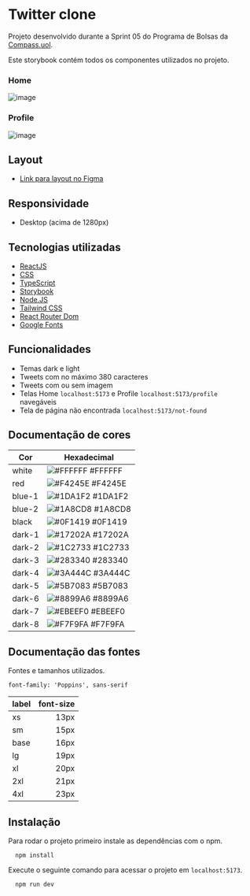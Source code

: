 
<Meta title="Docs/Apresentação" />


# Twitter clone

Projeto desenvolvido durante a Sprint 05 do Programa de Bolsas da [Compass.uol](https://compass.uol/pt/home/).

Este storybook contém todos os componentes utilizados no projeto.

### Home
![image](https://user-images.githubusercontent.com/44329969/199125309-893eb95b-678d-4985-ac01-c182185daffb.png)

### Profile
![image](https://user-images.githubusercontent.com/44329969/199125464-b047534e-b5ec-48ce-b5b5-a1664b9c4098.png)

## Layout

- [Link para layout no Figma](https://www.figma.com/file/E0J4sPihtdgIMI2Z4BOmLv/UI-Twitter-Web-(Community))

## Responsividade

- Desktop (acima de 1280px)

## Tecnologias utilizadas

- [ReactJS](https://pt-br.reactjs.org/)
- [CSS](https://developer.mozilla.org/en-US/docs/Web/CSS)
- [TypeScript](https://www.typescriptlang.org/)
- [Storybook](https://storybook.js.org/)
- [Node.JS](https://nodejs.org/en/)
- [Tailwind CSS](https://tailwindcss.com/)
- [React Router Dom](https://v5.reactrouter.com/web/guides/quick-start)
- [Google Fonts](https://fonts.google.com/)

## Funcionalidades

- Temas dark e light
- Tweets com no máximo 380 caracteres
- Tweets com ou sem imagem
- Telas Home `localhost:5173` e Profile `localhost:5173/profile` navegáveis
- Tela de página não encontrada `localhost:5173/not-found`

## Documentação de cores

| Cor               | Hexadecimal                                                |
| ----------------- | ---------------------------------------------------------------- |
| white             | ![#FFFFFF](https://via.placeholder.com/15/FFFFFF/FFFFFF.png) #FFFFFF |
| red               | ![#F4245E](https://via.placeholder.com/15/F4245E/F4245E.png) #F4245E |
| blue-1            | ![#1DA1F2](https://via.placeholder.com/15/1DA1F2/1DA1F2.png) #1DA1F2 |
| blue-2            | ![#1A8CD8](https://via.placeholder.com/15/1A8CD8/1A8CD8.png) #1A8CD8 |
| black             | ![#0F1419](https://via.placeholder.com/15/0F1419/0F1419.png) #0F1419 |
| dark-1            | ![#17202A](https://via.placeholder.com/15/17202A/17202A.png) #17202A |
| dark-2            | ![#1C2733](https://via.placeholder.com/15/1C2733/1C2733.png) #1C2733 |
| dark-3            | ![#283340](https://via.placeholder.com/15/283340/283340.png) #283340 |
| dark-4            | ![#3A444C](https://via.placeholder.com/15/3A444C/3A444C.png) #3A444C |
| dark-5            | ![#5B7083](https://via.placeholder.com/15/5B7083/5B7083.png) #5B7083 |
| dark-6            | ![#8899A6](https://via.placeholder.com/15/8899A6/8899A6.png) #8899A6 |
| dark-7            | ![#EBEEF0](https://via.placeholder.com/15/EBEEF0/EBEEF0.png) #EBEEF0 |
| dark-8            | ![#F7F9FA](https://via.placeholder.com/15/F7F9FA/F7F9FA.png) #F7F9FA |

## Documentação das fontes

Fontes e tamanhos utilizados.

`font-family: 'Poppins', sans-serif`

| label | font-size |
| ----- | --------: |
| xs    |      13px |
| sm    |      15px |
| base  |      16px |
| lg    |      19px |
| xl    |      20px |
| 2xl   |      21px |
| 4xl   |      23px |

## Instalação

Para rodar o projeto primeiro instale as dependências com o npm.

```
  npm install
```

Execute o seguinte comando para acessar o projeto em ``localhost:5173``.

```
  npm run dev
```